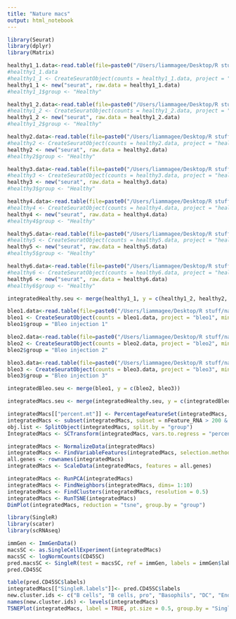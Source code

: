 ```yaml
---
title: "Nature macs"
output: html_notebook
---
```

```r
library(Seurat)
library(dplyr)
library(Matrix)
```


```r
healthy1_1.data<-read.table(file=paste0("/Users/liammagee/Desktop/R stuff/natureMacs/GSE111664_RAW/","GSM3036808_Control_1_1_Mouse_lung_digital_gene_expression_400.dge.txt"), sep="", row.names = 1)
#healthy1_1.data
#healthy1_1 <- CreateSeuratObject(counts = healthy1_1.data, project = "healthy1_1", min.cells = 3, min.features = 200)
healthy1_1 <- new("seurat", raw.data = healthy1_1.data)
#healthy1_1$group <- "Healthy"

healthy1_2.data<-read.table(file=paste0("/Users/liammagee/Desktop/R stuff/natureMacs/GSE111664_RAW/","GSM3036809_Control_1_2_Mouse_lung_digital_gene_expression_1500.dge.txt"),sep="")
#healthy1_2 <- CreateSeuratObject(counts = healthy1_2.data, project = "healthy1_2", min.cells = 3, min.features = 200)
healthy1_2 <- new("seurat", raw.data = healthy1_2.data)
#healthy1_2$group <- "Healthy"

healthy2.data<-read.table(file=paste0("/Users/liammagee/Desktop/R stuff/natureMacs/GSE111664_RAW/","GSM3036810_Control_2_Mouse_lung_digital_gene_expression_4000.dge.txt"),sep="")
#healthy2 <- CreateSeuratObject(counts = healthy2.data, project = "healthy2", min.cells = 3, min.features = 200)
healthy2 <- new("seurat", raw.data = healthy2.data)
#healthy2$group <- "Healthy"

healthy3.data<-read.table(file=paste0("/Users/liammagee/Desktop/R stuff/natureMacs/GSE111664_RAW/","GSM3036811_Control_3_Mouse_lung_digital_gene_expression_6000.dge.txt"),sep="")
#healthy3 <- CreateSeuratObject(counts = healthy3.data, project = "healthy3", min.cells = 3, min.features = 200)
healthy3 <- new("seurat", raw.data = healthy3.data)
#healthy3$group <- "Healthy"

healthy4.data<-read.table(file=paste0("/Users/liammagee/Desktop/R stuff/natureMacs/GSE111664_RAW/","GSM3036812_Control_4_Mouse_lung_digital_gene_expression_4000.dge.txt"),sep="")
#healthy4 <- CreateSeuratObject(counts = healthy4.data, project = "healthy4", min.cells = 3, min.features = 200)
healthy4 <- new("seurat", raw.data = healthy4.data)
#healthy4$group <- "Healthy"

healthy5.data<-read.table(file=paste0("/Users/liammagee/Desktop/R stuff/natureMacs/GSE111664_RAW/","GSM3036813_Control_5_Mouse_lung_digital_gene_expression_4000.dge.txt"),sep="")
#healthy5 <- CreateSeuratObject(counts = healthy5.data, project = "healthy5", min.cells = 3, min.features = 200)
healthy5 <- new("seurat", raw.data = healthy5.data)
#healthy5$group <- "Healthy"

healthy6.data<-read.table(file=paste0("/Users/liammagee/Desktop/R stuff/natureMacs/GSE111664_RAW/","GSM3036814_Control_6_Mouse_lung_digital_gene_expression_6000.dge.txt"),sep="")
#healthy6 <- CreateSeuratObject(counts = healthy6.data, project = "healthy6", min.cells = 3, min.features = 200)
healthy6 <- new("seurat", raw.data = healthy6.data)
#healthy6$group <- "Healthy"
```

```r
integratedHealthy.seu <- merge(healthy1_1, y = c(healthy1_2, healthy2, healthy3, healthy4, healthy5, healthy6))
```


```r
bleo1.data<-read.table(file=paste0("/Users/liammagee/Desktop/R stuff/natureMacs/GSE111664_RAW/","GSM3036815_Bleo_1_Mouse_lung_digital_gene_expression_4000.dge.txt"),sep="")
bleo1 <- CreateSeuratObject(counts = bleo1.data, project = "bleo1", min.cells = 3, min.features = 200)
bleo1$group = "Bleo injection 1"

bleo2.data<-read.table(file=paste0("/Users/liammagee/Desktop/R stuff/natureMacs/GSE111664_RAW/","GSM3036816_Bleo_2_Mouse_lung_digital_gene_expression_6000.dge.txt"),sep="")
bleo2 <- CreateSeuratObject(counts = bleo2.data, project = "bleo2", min.cells = 3, min.features = 200)
bleo2$group = "Bleo injection 2"

bleo3.data<-read.table(file=paste0("/Users/liammagee/Desktop/R stuff/natureMacs/GSE111664_RAW/","GSM3036817_Bleo_3_Mouse_lung_digital_gene_expression_6000.dge.txt"),sep="")
bleo3 <- CreateSeuratObject(counts = bleo3.data, project = "bleo3", min.cells = 3, min.features = 200)
bleo3$group = "Bleo injection 3"
```

```r
integratedBleo.seu <- merge(bleo1, y = c(bleo2, bleo3))
```

```r
integratedMacs.seu <- merge(integratedHealthy.seu, y = c(integratedBleo.seu))
```

```r
integratedMacs[["percent.mt"]] <- PercentageFeatureSet(integratedMacs, pattern = "^MT-")
integratedMacs <- subset(integratedMacs, subset = nFeature_RNA > 200 & nFeature_RNA < 2500 & percent.mt < 5)
obj.list <- SplitObject(integratedMacs, split.by = "group")
IntegratedMacs <- SCTransform(integratedMacs, vars.to.regress = "percent.mt", verbose = FALSE)
```

```r
integratedMacs <- NormalizeData(integratedMacs)
integratedMacs <- FindVariableFeatures(integratedMacs, selection.method = "vst", nfeatures = 2000)
all.genes <- rownames(integratedMacs)
integratedMacs <- ScaleData(integratedMacs, features = all.genes)
```

```r
integratedMacs <- RunPCA(integratedMacs)
integratedMacs <- FindNeighbors(integratedMacs, dims= 1:10)
integratedMacs <- FindClusters(integratedMacs, resolution = 0.5)
integratedMacs <- RunTSNE(integratedMacs)
DimPlot(integratedMacs, reduction = "tsne", group.by = "group")
```

```r
library(SingleR)
library(scater)
library(scRNAseq)
```


```r
immGen <- ImmGenData()
macsSC <- as.SingleCellExperiment(integratedMacs)
macsSC <- logNormCounts(CD45SC)
pred.macsSC <- SingleR(test = macsSC, ref = immGen, labels = immGen$label.main)
pred.CD45SC
```

```r
table(pred.CD45SC$labels)
integratedMacs[["SingleR.labels"]]<- pred.CD45SC$labels
new.cluster.ids <- c("B cells", "B cells, pro", "Basophils", "DC", "Endothelial cells", "Eosinophils", "Epithelial cells", "Fibroblasts", "ILC", "Macrophages", "Mast cells", "Microglia", "Monocytes", "Neutrophils", "NK cells", "NKT", "Stem cells", "Stromal cells", "T cells", "Tgd" )
names(new.cluster.ids) <- levels(integratedMacs)
TSNEPlot(integratedMacs, label = TRUE, pt.size = 0.5, group.by = "SingleR.labels") + NoLegend()
```





























